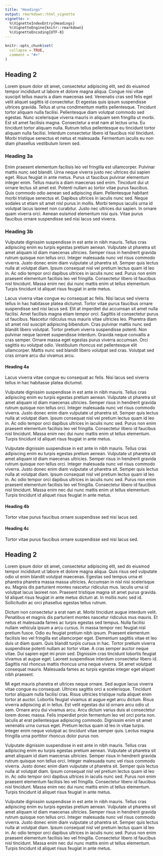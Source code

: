 ```yaml
---
title: "Headings"
output: rmarkdown::html_vignette
vignette: >
  %\VignetteIndexEntry{Headings}
  %\VignetteEngine{knitr::rmarkdown}
  %\VignetteEncoding{UTF-8}
---
```


```r
knitr::opts_chunk$set(
  collapse = TRUE,
  comment = "#>"
)
```

## Heading 2

Lorem ipsum dolor sit amet, consectetur adipiscing elit, sed do eiusmod tempor incididunt ut labore et dolore magna aliqua. Congue nisi vitae suscipit tellus mauris a diam maecenas sed. Venenatis cras sed felis eget velit aliquet sagittis id consectetur. Et egestas quis ipsum suspendisse ultrices gravida. Tellus at urna condimentum mattis pellentesque. Tincidunt tortor aliquam nulla facilisi. Pellentesque diam volutpat commodo sed egestas. Nunc scelerisque viverra mauris in aliquam sem fringilla ut morbi. Est sit amet facilisis magna. Consectetur a erat nam at lectus urna. Eu tincidunt tortor aliquam nulla. Rutrum tellus pellentesque eu tincidunt tortor aliquam nulla facilisi. Interdum consectetur libero id faucibus nisl tincidunt. Morbi tristique senectus et netus et malesuada. Fermentum iaculis eu non diam phasellus vestibulum lorem sed.

### Heading 3a

Enim praesent elementum facilisis leo vel fringilla est ullamcorper. Pulvinar mattis nunc sed blandit. Urna neque viverra justo nec ultrices dui sapien eget. Risus feugiat in ante metus. Purus ut faucibus pulvinar elementum integer enim. Tellus mauris a diam maecenas sed enim. Tincidunt dui ut ornare lectus sit amet est. Potenti nullam ac tortor vitae purus faucibus. Quis commodo odio aenean sed adipiscing diam. Pellentesque habitant morbi tristique senectus et. Dapibus ultrices in iaculis nunc sed. Neque sodales ut etiam sit amet nisl purus in mollis. Morbi tempus iaculis urna id volutpat lacus laoreet non curabitur. Justo nec ultrices dui sapien. In ornare quam viverra orci. Aenean euismod elementum nisi quis. Vitae purus faucibus ornare suspendisse sed nisi lacus sed viverra.

### Heading 3b

Vulputate dignissim suspendisse in est ante in nibh mauris. Tellus cras adipiscing enim eu turpis egestas pretium aenean. Vulputate ut pharetra sit amet aliquam id diam maecenas ultricies. Semper risus in hendrerit gravida rutrum quisque non tellus orci. Integer malesuada nunc vel risus commodo viverra. Justo donec enim diam vulputate ut pharetra sit. Semper quis lectus nulla at volutpat diam. Ipsum consequat nisl vel pretium lectus quam id leo in. Ac odio tempor orci dapibus ultrices in iaculis nunc sed. Purus non enim praesent elementum facilisis leo vel fringilla. Consectetur libero id faucibus nisl tincidunt. Massa enim nec dui nunc mattis enim ut tellus elementum. Turpis tincidunt id aliquet risus feugiat in ante metus.

Lacus viverra vitae congue eu consequat ac felis. Nisi lacus sed viverra tellus in hac habitasse platea dictumst. Tortor vitae purus faucibus ornare suspendisse sed nisi lacus sed. Elit at imperdiet dui accumsan sit amet nulla facilisi. Amet facilisis magna etiam tempor orci. Sagittis id consectetur purus ut faucibus. Nascetur ridiculus mus mauris vitae ultricies leo. Pharetra diam sit amet nisl suscipit adipiscing bibendum. Cras pulvinar mattis nunc sed blandit libero volutpat. Tortor pretium viverra suspendisse potenti. Non pulvinar neque laoreet suspendisse interdum. Gravida neque convallis a cras semper. Ornare massa eget egestas purus viverra accumsan. Orci sagittis eu volutpat odio. Vestibulum rhoncus est pellentesque elit ullamcorper. Mattis nunc sed blandit libero volutpat sed cras. Volutpat sed cras ornare arcu dui vivamus arcu.

#### Heading 4a

Lacus viverra vitae congue eu consequat ac felis. Nisi lacus sed viverra tellus in hac habitasse platea dictumst. 

Vulputate dignissim suspendisse in est ante in nibh mauris. Tellus cras adipiscing enim eu turpis egestas pretium aenean. Vulputate ut pharetra sit amet aliquam id diam maecenas ultricies. Semper risus in hendrerit gravida rutrum quisque non tellus orci. Integer malesuada nunc vel risus commodo viverra. Justo donec enim diam vulputate ut pharetra sit. Semper quis lectus nulla at volutpat diam. Ipsum consequat nisl vel pretium lectus quam id leo in. Ac odio tempor orci dapibus ultrices in iaculis nunc sed. Purus non enim praesent elementum facilisis leo vel fringilla. Consectetur libero id faucibus nisl tincidunt. Massa enim nec dui nunc mattis enim ut tellus elementum. Turpis tincidunt id aliquet risus feugiat in ante metus.

Vulputate dignissim suspendisse in est ante in nibh mauris. Tellus cras adipiscing enim eu turpis egestas pretium aenean. Vulputate ut pharetra sit amet aliquam id diam maecenas ultricies. Semper risus in hendrerit gravida rutrum quisque non tellus orci. Integer malesuada nunc vel risus commodo viverra. Justo donec enim diam vulputate ut pharetra sit. Semper quis lectus nulla at volutpat diam. Ipsum consequat nisl vel pretium lectus quam id leo in. Ac odio tempor orci dapibus ultrices in iaculis nunc sed. Purus non enim praesent elementum facilisis leo vel fringilla. Consectetur libero id faucibus nisl tincidunt. Massa enim nec dui nunc mattis enim ut tellus elementum. Turpis tincidunt id aliquet risus feugiat in ante metus.

#### Heading 4b

Tortor vitae purus faucibus ornare suspendisse sed nisi lacus sed. 

#### Heading 4c

Tortor vitae purus faucibus ornare suspendisse sed nisi lacus sed. 

## Heading 2

Lorem ipsum dolor sit amet, consectetur adipiscing elit, sed do eiusmod tempor incididunt ut labore et dolore magna aliqua. Quis risus sed vulputate odio ut enim blandit volutpat maecenas. Egestas sed tempus urna et pharetra pharetra massa massa ultricies. Accumsan in nisl nisi scelerisque eu. Magnis dis parturient montes nascetur ridiculus mus. Iaculis urna id volutpat lacus laoreet non. Praesent tristique magna sit amet purus gravida. Id aliquet risus feugiat in ante metus dictum at. In mollis nunc sed id. Sollicitudin ac orci phasellus egestas tellus rutrum.

Dictum non consectetur a erat nam at. Morbi tincidunt augue interdum velit. Penatibus et magnis dis parturient montes nascetur ridiculus mus mauris. Et netus et malesuada fames ac turpis egestas sed tempus. Nulla facilisi nullam vehicula ipsum a arcu cursus. In massa tempor nec feugiat nisl pretium fusce. Odio eu feugiat pretium nibh ipsum. Praesent elementum facilisis leo vel fringilla est ullamcorper eget. Elementum sagittis vitae et leo duis ut diam quam. Quis blandit turpis cursus in hac. Tortor pretium viverra suspendisse potenti nullam ac tortor vitae. A cras semper auctor neque vitae. Dui sapien eget mi proin sed. Dignissim cras tincidunt lobortis feugiat vivamus at augue eget. Laoreet suspendisse interdum consectetur libero id. Sagittis nisl rhoncus mattis rhoncus urna neque viverra. Sit amet volutpat consequat mauris. Malesuada fames ac turpis egestas integer eget aliquet nibh praesent.

Mi eget mauris pharetra et ultrices neque ornare. Sed augue lacus viverra vitae congue eu consequat. Ultrices sagittis orci a scelerisque. Tincidunt tortor aliquam nulla facilisi cras. Risus ultricies tristique nulla aliquet enim tortor at auctor. Lobortis feugiat vivamus at augue eget arcu dictum. Risus viverra adipiscing at in tellus. Est velit egestas dui id ornare arcu odio ut sem. Ornare arcu dui vivamus arcu. Arcu dictum varius duis at consectetur lorem donec massa. Felis imperdiet proin fermentum leo vel orci porta non. Iaculis at erat pellentesque adipiscing commodo. Dignissim enim sit amet venenatis urna cursus eget. Pretium lectus quam id leo in vitae turpis. Integer enim neque volutpat ac tincidunt vitae semper quis. Lectus magna fringilla urna porttitor rhoncus dolor purus non.


Vulputate dignissim suspendisse in est ante in nibh mauris. Tellus cras adipiscing enim eu turpis egestas pretium aenean. Vulputate ut pharetra sit amet aliquam id diam maecenas ultricies. Semper risus in hendrerit gravida rutrum quisque non tellus orci. Integer malesuada nunc vel risus commodo viverra. Justo donec enim diam vulputate ut pharetra sit. Semper quis lectus nulla at volutpat diam. Ipsum consequat nisl vel pretium lectus quam id leo in. Ac odio tempor orci dapibus ultrices in iaculis nunc sed. Purus non enim praesent elementum facilisis leo vel fringilla. Consectetur libero id faucibus nisl tincidunt. Massa enim nec dui nunc mattis enim ut tellus elementum. Turpis tincidunt id aliquet risus feugiat in ante metus.


Vulputate dignissim suspendisse in est ante in nibh mauris. Tellus cras adipiscing enim eu turpis egestas pretium aenean. Vulputate ut pharetra sit amet aliquam id diam maecenas ultricies. Semper risus in hendrerit gravida rutrum quisque non tellus orci. Integer malesuada nunc vel risus commodo viverra. Justo donec enim diam vulputate ut pharetra sit. Semper quis lectus nulla at volutpat diam. Ipsum consequat nisl vel pretium lectus quam id leo in. Ac odio tempor orci dapibus ultrices in iaculis nunc sed. Purus non enim praesent elementum facilisis leo vel fringilla. Consectetur libero id faucibus nisl tincidunt. Massa enim nec dui nunc mattis enim ut tellus elementum. Turpis tincidunt id aliquet risus feugiat in ante metus.
